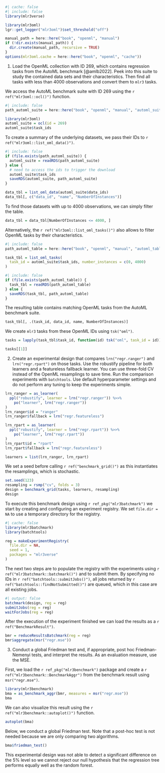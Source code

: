 ```r
#| cache: false
#| include: false
library(mlr3verse)

library(mlr3oml)
lgr::get_logger("mlr3oml")$set_threshold("off")

manual_path = here::here("book", "openml", "manual")
if (!dir.exists(manual_path)) {
  dir.create(manual_path, recursive = TRUE)
}
options(mlr3oml.cache = here::here("book", "openml", "cache"))
```

1. Load the OpenML collection with ID 269, which contains regression tasks from the AutoML benchmark [@amlb2022].
  Peek into this suite to study the contained data sets and their characteristics.
  Then find all tasks with less than 4000 observations and convert them to `mlr3` tasks.


We access the AutoML benchmark suite with ID 269 using the `r ref("mlr3oml::ocl()")` function.

```r
#| include: false
path_automl_suite = here::here("book", "openml", "manual", "automl_suite.rds")
```

```r
library(mlr3oml)
automl_suite = ocl(id = 269)
automl_suite$task_ids
```

To create a summary of the underlying datasets, we pass their IDs to `r ref("mlr3oml::list_oml_data()")`.

```r
#| include: false
if (file.exists(path_automl_suite)) {
  automl_suite = readRDS(path_automl_suite)
} else {
  # need to access the ids to trigger the download
  automl_suite$task_ids
  saveRDS(automl_suite, path_automl_suite)
}
```

```r
data_tbl = list_oml_data(automl_suite$data_ids)
data_tbl[, c("data_id", "name", "NumberOfInstances")]
```

To find those datasets with up to 4000 observations, we can simply filter the table.

```r
data_tbl = data_tbl[NumberOfInstances <= 4000, ]
```

Alternatively, the `r ref("mlr3oml::list_oml_tasks()")` also allows to filter OpenML tasks by their characteristics.

```r
#| include: false
path_automl_table = here::here("book", "openml", "manual", "automl_table.rds")
```

```r
task_tbl = list_oml_tasks(
  task_id = automl_suite$task_ids, number_instances = c(0, 4000)
)
```

```r
#| include: false
if (file.exists(path_automl_table)) {
  task_tbl = readRDS(path_automl_table)
} else {
  saveRDS(task_tbl, path_automl_table)
}
```

The resulting table contains matching OpenML tasks from the AutoML benchmark suite.

```r
task_tbl[, .(task_id, data_id, name, NumberOfInstances)]
```

We create `mlr3` tasks from these OpenML IDs using `tsk("oml")`.

```r
tasks = lapply(task_tbl$task_id, function(id) tsk("oml", task_id = id))

tasks[[1]]
```

2. Create an experimental design that compares `lrn("regr.ranger")` and `lrn("regr.rpart")` on those tasks.
  Use the robustify pipeline for both learners and a featureless fallback learner.
  You can use three-fold CV instead of the OpenML resamplings to save time.
  Run the comparison experiments with `batchtools`.
  Use default hyperparameter settings and do not perform any tuning to keep the experiments simple.


```r
lrn_ranger = as_learner(
  ppl("robustify", learner = lrn("regr.ranger")) %>>%
    po("learner", lrn("regr.ranger"))
)
lrn_ranger$id = "ranger"
lrn_ranger$fallback = lrn("regr.featureless")

lrn_rpart = as_learner(
  ppl("robustify", learner = lrn("regr.rpart")) %>>%
    po("learner", lrn("regr.rpart"))
)
lrn_rpart$id = "rpart"
lrn_rpart$fallback = lrn("regr.featureless")

learners = list(lrn_ranger, lrn_rpart)
```

We set a seed before calling `r ref("benchmark_grid()")` as this instantiates the resamplings, which is stochastic.

```r
set.seed(123)
resampling = rsmp("cv", folds = 3)
design = benchmark_grid(tasks, learners, resampling)
design
```

To execute this benchmark design using `r ref_pkg("mlr3batchmark")` we start by creating and configuring an experiment registry.
We set `file.dir = NA` to use a temporary directory for the registry.

```r
#| cache: false
library(mlr3batchmark)
library(batchtools)

reg = makeExperimentRegistry(
  file.dir = NA,
  seed = 1,
  packages = "mlr3verse"
)
```

The next two steps are to populate the registry with the experiments using `r ref("mlr3batchmark::batchmark()")` and to submit them.
By specifying no IDs in `r ref("batchtools::submitJobs()")`, all jobs returned by `r ref("batchtools::findNotSubmitted()")` are queued, which in this case are all existing jobs.

```r
#| output: false
batchmark(design, reg = reg)
submitJobs(reg = reg)
waitForJobs(reg = reg)
```

After the execution of the experiment finished we can load the results as a `r ref("BenchmarkResult")`.

```r
bmr = reduceResultsBatchmark(reg = reg)
bmr$aggregate(msr("regr.mse"))
```

3. Conduct a global Friedman test and, if appropriate, post hoc Friedman-Nemenyi tests, and interpret the results.
  As an evaluation measure, use the MSE.

First, we load the `r ref_pkg("mlr3benchmark")` package and create a `r ref("mlr3benchmark::BenchmarkAggr")` from the benchmark result using `msr("regr.mse")`.

```r
library(mlr3benchmark)
bma = as_benchmark_aggr(bmr, measures = msr("regr.mse"))
bma
```

We can also visualize this result using the `r ref("mlr3benchmark::autoplot()")` function.

```r
autoplot(bma)
```

Below, we conduct a global Friedman test.
Note that a post-hoc test is not needed because we are only comparing two algorithms.

```r
bma$friedman_test()
```

This experimental design was not able to detect a significant difference on the 5% level so we cannot reject our null hypothesis that the regression tree performs equally well as the random forest.
